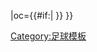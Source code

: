 {{fb team |t=拉里薩 |tan=拉里萨足球俱乐部 |tc=GRE |abb={{#if:{{{abb|}}}|AEL{{0}}}} |oc={{#if:{{{oc|}}}|{{{oc}}} }} }}<!--
--><noinclude>[[Category:足球模板]]</noinclude>